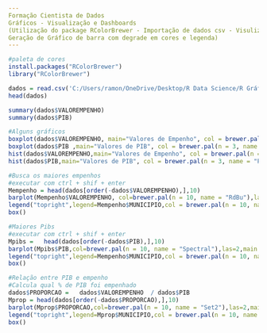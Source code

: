 ```yaml
---
Formação Cientista de Dados
Gráficos - Visualização e Dashboards
(Utilização do package RColorBrewer - Importação de dados csv - Visulização de gráficos do tipo box e hist - 
Geração de Gráfico de barra com degrade em cores e legenda)
---
```


```r
#paleta de cores
install.packages("RColorBrewer")
library("RColorBrewer")

```


```r
dados = read.csv('C:/Users/ramon/OneDrive/Desktop/R Data Science/R Gráficos, Visualização e Dashboards/dados.csv', sep=";")
head(dados)
```


```r
summary(dados$VALOREMPENHO)
summary(dados$PIB)
```


```r
#Alguns gráficos
boxplot(dados$VALOREMPENHO, main="Valores de Empenho", col = brewer.pal(n = 3, name = "Paired"), outline = F )
boxplot(dados$PIB ,main="Valores de PIB", col = brewer.pal(n = 3, name = "Pastel1"), outline = F )
hist(dados$VALOREMPENHO,main="Valores de Empenho", col = brewer.pal(n = 3, name = "Paired"))
hist(dados$PIB,main="Valores de PIB", col = brewer.pal(n = 3, name = "Pastel1"), outline = F )
```


```r
#Busca os maiores empenhos
#executar com ctrl + shif + enter
Mempenho = head(dados[order(-dados$VALOREMPENHO),],10)
barplot(Mempenho$VALOREMPENHO, col=brewer.pal(n = 10, name = "RdBu"),las=2,main = "Maiores Empenhos")
legend("topright",legend=Mempenho$MUNICIPIO,col = brewer.pal(n = 10, name = "RdBu"), lty=1:2, cex=0.8, ncol = 2,lwd=4)
box()
```


```r
#Maiores Pibs
#executar com ctrl + shif + enter
Mpibs =   head(dados[order(-dados$PIB),],10)
barplot(Mpibs$PIB,col=brewer.pal(n = 10, name = "Spectral"),las=2,main = "Maiores PIBS")
legend("topright",legend=Mempenho$MUNICIPIO,col = brewer.pal(n = 10, name = "Spectral"), lty=1:2, cex=0.8, ncol = 2,lwd=4)
box()
```


```r
#Relação entre PIB e empenho
#Calcula qual % de PIB foi empenhado
dados$PROPORCAO =   dados$VALOREMPENHO  / dados$PIB 
Mprop = head(dados[order(-dados$PROPORCAO),],10)
barplot(Mprop$PROPORCAO,col=brewer.pal(n = 10, name = "Set2"),las=2,main = "Maiores Gastos em Proporção ao PIB")
legend("topright",legend=Mprop$MUNICIPIO,col = brewer.pal(n = 10, name = "Set2"), lty=1:2, cex=0.8, ncol = 2,lwd=4)
box()

```
